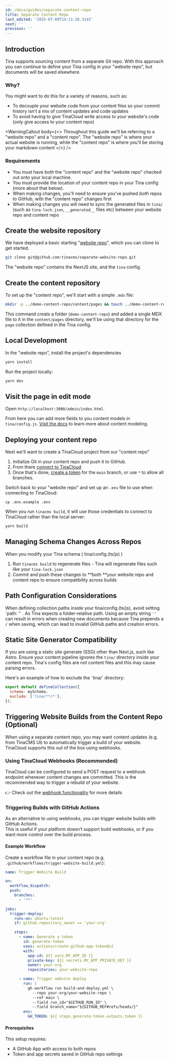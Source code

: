 ```yaml
---
id: /docs/guides/separate-content-repo
title: Separate Content Repo
last_edited: '2025-07-09T14:11:28.314Z'
next: ''
previous: ''
---
```


## Introduction

Tina supports sourcing content from a separate Git repo. With this approach you can continue to define your
Tina config in your "website repo", but documents will be saved elsewhere.

### Why?

You might want to do this for a variety of reasons, such as:

* To decouple your website code from your content files so your commit history isn't a mix of content updates and code updates
* To avoid having to give TinaCloud write access to your website's code (only give access to your content repo)

<WarningCallout
  body={<>
    Throughout this guide we'll be referring to a "website repo" and a "content repo". The "website repo" is where your actual website is running, while the "content repo" is where you'll be storing your markdown content
  </>}
/>

### Requirements

* You must have *both* the "content repo" and the "website repo" checked out onto your local machine.
* You must provide the location of your content repo in your Tina config (more about that below).
* When making changes, you'll need to ensure you've pushed *both* repos to GitHub, with the "content repo"
  changes first
* When making changes you will need to sync the generated files in `tina/` (such as `tina-lock.json`, `__generated__` files etc) between your website repo and content repo

## Create the website repository

We have deployed a basic starting "[website repo](https://github.com/tinacms/separate-website-repo)", which you can clone to get started.

```sh
git clone git@github.com:tinacms/separate-website-repo.git
```

The "website repo" contains the NextJS site, and the `tina` config.

## Create the content repository

To set up the "content repo", we'll start with a simple `.mdx` file:

```sh
mkdir -p ../demo-content-repo/content/pages && touch ../demo-content-repo/content/pages/home.mdx && echo "Hello" >> ../demo-content-repo/content/pages/home.mdx
```

This command creats a folder (`demo-content-repo`) and added a single MDX file to it in the `content/pages` directory, we'll be using that directory for the `page` collection defined in the Tina config.

## Local Development

In the "website repo", install the project's dependencies

```sh
yarn install
```

Run the project locally:

```sh
yarn dev
```

## Visit the page in edit mode

Open `http://localhost:3000/admin/index.html`.

From here you can add more fields to you content models in `tina/config.js`. [Visit the docs](https://tina.io/docs/schema/) to learn more about content modeling.

## Deploying your content repo

Next we'll want to create a TinaCloud project from our "content repo"

1. Initialize Git in your content repo and push it to GitHub.
2. From there [connect to TinaCloud](https://tina.io/docs/tinacloud/dashboard/projects/)
3. Once that's done, [create a token](https://tina.io/docs/tinacloud/dashboard/projects/#api-tokens) for the `main` branch, or use `*` to allow all branches.

Switch back to your "website repo" and set up an `.env` file to use when connecting to TinaCloud:

```
cp .env.example .env
```

When you run `tinacms build`, it will use those credentials to connect to TinaCloud rather than the local server:

```sh
yarn build
```

## Managing Schema Changes Across Repos

When you modify your Tina schema ( tina/config.(ts/js) )

1. Run `tinacms build` to regenerate files - Tina will regenerate files such like your `tina-lock.json`
2. Commit and push these changes to \*\*both \*\*your website repo and content repo to ensure compatibility across builds

## Path Configuration Considerations

When defining collection paths inside your tina/config.(ts/js), avoid setting \`path: '' . As Tina expects a folder-relative path. Using an empty string `''` can result in errors when creating new documents because Tina prepends a `/` when saving, which can lead to invalid GitHub paths and creation errors.

## Static Site Generator Compatibility

If you are using a static site generate (SSG) other than Next.js, such like Astro. Ensure your content pipeline ignores the `tina/` directory inside your content repo. Tina's config files are not content files and this may cause parsing errors.

Here's an example of how to exclude the \`tina/\` directory:

```javascript
export default defineCollection({
  schema: mySchema,
  exclude: ['tina/**/*'],
});
```

## Triggering Website Builds from the Content Repo (Optional)

When using a separate content repo, you may want content updates (e.g. from TinaCMS UI) to automatically trigger a build of your website. TinaCloud supports this out of the box using webhooks.

### Using TinaCloud Webhooks (Recommended)

TinaCloud can be configured to send a POST request to a webhook endpoint whenever content changes are committed. This is the recommended way to trigger a rebuild of your website.

👉 Check out the [webhook functionality](https://tina.io/docs/tinacloud/webhooks) for more details

### Triggering Builds with GitHub Actions

As an alternative to using webhooks, you can trigger website builds with GitHub Actions.\
This is useful if your platform doesn’t support build webhooks, or if you want more control over the build process.

#### Example Workflow

Create a workflow file in your content repo (e.g. `.github/workflows/trigger-website-build.yml`):

```yaml
name: Trigger Website Build

on:
  workflow_dispatch:
  push:
    branches:
      - '**'

jobs:
  trigger-deploy:
    runs-on: ubuntu-latest
    if: github.repository_owner == 'your-org'

    steps:
      - name: Generate a token
        id: generate-token
        uses: actions/create-github-app-token@v2
        with:
          app-id: ${{ vars.MY_APP_ID }}
          private-key: ${{ secrets.MY_APP_PRIVATE_KEY }}
          owner: your-org
          repositories: your-website-repo

      - name: Trigger website deploy
        run: |
          gh workflow run build-and-deploy.yml \
            --repo your-org/your-website-repo \
            --ref main \
            --field run_id="$GITHUB_RUN_ID" \
            --field branch_name="${GITHUB_REF#refs/heads/}"
        env:
          GH_TOKEN: ${{ steps.generate-token.outputs.token }}
```

#### Prerequisites

This setup requires:

* A GitHub App with access to both repos
* Token and app secrets saved in GitHub repo settings
